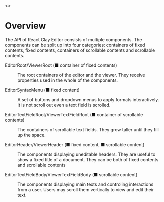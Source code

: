 
<Meta title="API/Overview" />

<Story name="Page">
  <></>
</Story>


# Overview

The API of React Clay Editor consists of multiple components. The components can be split up into four categories:
containers of fixed contents, fixed contents, containers of scrollable contents and scrollable contents.

<div style={{ display: 'flex', justifyContent: 'center' }}>
  <ApiExplanation colorized="all" />
</div>

<dl>
  <dt>
    <p>
      EditorRoot/ViewerRoot (<span style={{ color: colorPalette.fixedContainer }}>■</span> container of fixed contents)
    </p>
  </dt>
  <dd>
    <p>
      The root containers of the editor and the viewer. They receive properties used in the whole of the components.
    </p>
  </dd>
  <dt>
    <p>
      EditorSyntaxMenu (<span style={{ color: colorPalette.fixedContent }}>■</span> fixed content)
    </p>
  </dt>
  <dd>
    <p>
      A set of buttons and dropdown menus to apply formats interactively. It is not scroll out even a text field is
      scrolled.
    </p>
  </dd>
  <dt>
    <p>
      EditorTextFieldRoot/ViewerTextFieldRoot (<span style={{ color: colorPalette.scrollableContainer }}>■</span>
      container of scrollable contents)
    </p>
  </dt>
  <dd>
    <p>The containers of scrollable text fields. They grow taller until they fill up the space.</p>
  </dd>
  <dt>
    <p>
      EditorHeader/ViewerHeader (<span style={{ color: colorPalette.fixedContent }}>■</span> fixed content,
      <span style={{ color: colorPalette.scrollableContent }}>■</span>
      scrollable content)
    </p>
  </dt>
  <dd>
    <p>
      The components displaying uneditable headers. They are useful to show a fixed title of a document. They can be
      both of fixed contents and scrollable contents
    </p>
  </dd>
  <dt>
    <p>
      EditorTextFieldBody/ViewerTextFieldBody (<span style={{ color: colorPalette.scrollableContent }}>■</span>
      scrollable content)
    </p>
  </dt>
  <dd>
    <p>
      The components displaying main texts and controling interactions from a user. Users may scroll them vertically to
      view and edit their text.
    </p>
  </dd>
</dl>
